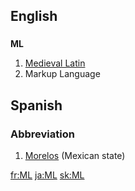 ==English==
==={{initialism}}===
'''ML'''

#[[Medieval Latin]]
#Markup Language


==Spanish==
===Abbreviation===
#[[Morelos]] (Mexican state)

[[fr:ML]]
[[ja:ML]]
[[sk:ML]]